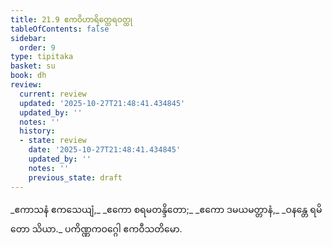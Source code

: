 ```yaml
---
title: 21.9 ဧကဝိဟာရိတ္ထေရဝတ္ထု
tableOfContents: false
sidebar:
  order: 9
type: tipitaka
basket: su
book: dh
review:
  current: review
  updated: '2025-10-27T21:48:41.434845'
  updated_by: ''
  notes: ''
  history:
  - state: review
    date: '2025-10-27T21:48:41.434845'
    updated_by: ''
    notes: ''
    previous_state: draft
---
```



<ReviewStatus review={frontmatter.review} showDetails={true} />

<HypothesisAnnotation frontmatter={frontmatter} />

<DynamicBreadcrumb />

<Division number="305" book="dh" e="ch" v="18" p="56">

<Paragraph number="328" type="verses" book="dh">
_ဧကာသနံ ဧကသေယျံ,_  
_ဧကော စရမတန္ဒိတော;_  
_ဧကော ဒမယမတ္တာနံ,_  
_ဝနန္တေ ရမိတော သိယာ._  


</Paragraph>
</Division>

<Paragraph number="329" type="center" book="dh">
ပကိဏ္ဏကဝဂ္ဂေါ ဧကဝီသတိမော.
</Paragraph>